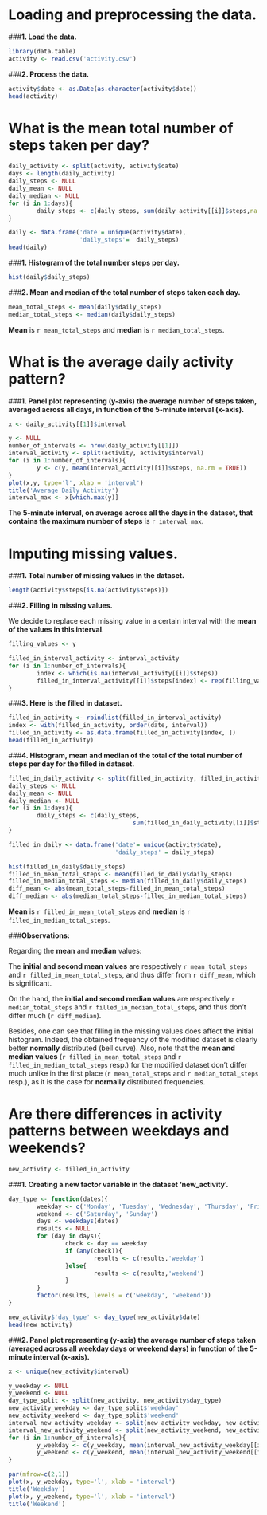 # Loading and preprocessing the data.  


###**1. Load the data.**
```r
library(data.table)
activity <- read.csv('activity.csv')
```


###**2. Process the data.**
```r
activity$date <- as.Date(as.character(activity$date))
head(activity)
```



# What is the mean total number of steps taken per day?
```r
daily_activity <- split(activity, activity$date)
days <- length(daily_activity)
daily_steps <- NULL
daily_mean <- NULL
daily_median <- NULL
for (i in 1:days){
        daily_steps <- c(daily_steps, sum(daily_activity[[i]]$steps,na.rm = TRUE))
}

daily <- data.frame('date'= unique(activity$date),
                    'daily_steps'=  daily_steps)
head(daily)
```


###**1. Histogram of the total number steps per day.**

```r
hist(daily$daily_steps)
```


###**2. Mean and median of the total number of steps taken each day.**

```r
mean_total_steps <- mean(daily$daily_steps)
median_total_steps <- median(daily$daily_steps)
```

**Mean** is `r mean_total_steps` and **median** is `r median_total_steps`.

# What is the average daily activity pattern?

###**1. Panel plot representing (y-axis) the average number of steps taken, averaged across all days, in function of the 5-minute interval (x-axis).**

```r
x <- daily_activity[[1]]$interval

y <- NULL
number_of_intervals <- nrow(daily_activity[[1]])
interval_activity <- split(activity, activity$interval)
for (i in 1:number_of_intervals){
        y <- c(y, mean(interval_activity[[i]]$steps, na.rm = TRUE))
}
plot(x,y, type='l', xlab = 'interval')
title('Average Daily Activity')
interval_max <- x[which.max(y)]
```

The **5-minute interval, on average across all the days in the dataset, that contains the maximum number of steps** is `r interval_max`.




# Imputing missing values.

###**1. Total number of missing values in the dataset.**

```r
length(activity$steps[is.na(activity$steps)])
```


###**2. Filling in missing values.** 

We decide to replace each missing value in a certain interval with the **mean of the values in this interval**.

```r
filling_values <- y

filled_in_interval_activity <- interval_activity
for (i in 1:number_of_intervals){
        index <- which(is.na(interval_activity[[i]]$steps))
        filled_in_interval_activity[[i]]$steps[index] <- rep(filling_values[i], length(index))
}
```

###**3. Here is the filled in dataset.**

```r
filled_in_activity <- rbindlist(filled_in_interval_activity)
index <- with(filled_in_activity, order(date, interval))
filled_in_activity <- as.data.frame(filled_in_activity[index, ])
head(filled_in_activity)
```


###**4. Histogram, mean and median of the total of the total number of steps per day for the filled in dataset.**

```r
filled_in_daily_activity <- split(filled_in_activity, filled_in_activity$date)
daily_steps <- NULL
daily_mean <- NULL
daily_median <- NULL
for (i in 1:days){
        daily_steps <- c(daily_steps, 
                                   sum(filled_in_daily_activity[[i]]$steps))
}

filled_in_daily <- data.frame('date'= unique(activity$date),
                              'daily_steps' = daily_steps)

hist(filled_in_daily$daily_steps)
filled_in_mean_total_steps <- mean(filled_in_daily$daily_steps)
filled_in_median_total_steps <- median(filled_in_daily$daily_steps)
diff_mean <- abs(mean_total_steps-filled_in_mean_total_steps)
diff_median <- abs(median_total_steps-filled_in_median_total_steps)
```

**Mean** is `r filled_in_mean_total_steps` and **median** is `r filled_in_median_total_steps`.

###**Observations:** 

Regarding the **mean** and **median** values:  

The **initial and second mean values** are respectively `r mean_total_steps` and `r filled_in_mean_total_steps`, and thus differ from `r diff_mean`, which is significant.  

On the hand, the **initial and second median values** are respectively `r median_total_steps` and `r filled_in_median_total_steps`, and thus don't differ much (`r diff_median`).    

Besides, one can see that filling in the missing values does affect 
the initial histogram. Indeed, the obtained frequency of the modified dataset is clearly better **normally** distributed (bell curve). Also, note that the **mean and median values** (`r filled_in_mean_total_steps` and `r filled_in_median_total_steps` resp.) for the modified dataset don't differ much unlike in the first place (`r mean_total_steps` and `r median_total_steps` resp.), as it is the case for **normally** distributed frequencies. 


# Are there differences in activity patterns between weekdays and weekends?

```r
new_activity <- filled_in_activity
````


###**1. Creating a new factor variable in the dataset 'new_activity'.**

```r
day_type <- function(dates){
        weekday <- c('Monday', 'Tuesday', 'Wednesday', 'Thursday', 'Friday')
        weekend <- c('Saturday', 'Sunday')
        days <- weekdays(dates)
        results <- NULL
        for (day in days){
                check <- day == weekday
                if (any(check)){
                        results <- c(results,'weekday')
                }else{
                        results <- c(results,'weekend') 
                }
        }
        factor(results, levels = c('weekday', 'weekend'))
}

new_activity$'day_type' <- day_type(new_activity$date)
head(new_activity)
```



###**2. Panel plot representing (y-axis) the average number of steps taken (averaged across all weekday days or weekend days) in function of the 5-minute interval (x-axis).**

```r
x <- unique(new_activity$interval)

y_weekday <- NULL
y_weekend <- NULL
day_type_split <- split(new_activity, new_activity$day_type)
new_activity_weekday <- day_type_split$'weekday'
new_activity_weekend <- day_type_split$'weekend'
interval_new_activity_weekday <- split(new_activity_weekday, new_activity_weekday$interval)
interval_new_activity_weekend <- split(new_activity_weekend, new_activity_weekend$interval)
for (i in 1:number_of_intervals){
        y_weekday <- c(y_weekday, mean(interval_new_activity_weekday[[i]]$steps, na.rm = TRUE))
        y_weekend <- c(y_weekend, mean(interval_new_activity_weekend[[i]]$steps, na.rm = TRUE))
}

par(mfrow=c(2,1))
plot(x, y_weekday, type='l', xlab = 'interval')
title('Weekday')
plot(x, y_weekend, type='l', xlab = 'interval')
title('Weekend')
```
